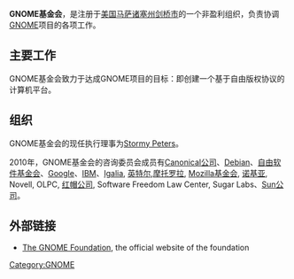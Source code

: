 {{NoteTA
|G1=IT
}}
'''GNOME基金会'''，是注册于[[美国|美国]][[马萨诸塞州|马萨诸塞州]][[剑桥市|剑桥市]]的一个非盈利组织，负责协调[[GNOME|GNOME]]项目的各项工作。

== 主要工作 ==
GNOME基金会致力于达成GNOME项目的目标：即创建一个基于自由版权协议的计算机平台。

== 组织 ==
GNOME基金会的现任执行理事为[[Stormy_Peters|Stormy Peters]]。

2010年，GNOME基金会的咨询委员会成员有[[Canonical公司|Canonical公司]]、[[Debian|Debian]]、[[自由软件基金会|自由软件基金会]]、[[Google|Google]]、[[IBM|IBM]]、[[Igalia|Igalia]], [[英特尔|英特尔]],[[摩托罗拉|摩托罗拉]], [[Mozilla基金会|Mozilla基金会]], [[诺基亚|诺基亚]], Novell, OLPC, [[红帽公司|红帽公司]], Software Freedom Law Center, Sugar Labs、[[Sun公司|Sun公司]]。

==外部链接==
{{Portal|Free software}}
* [http://foundation.gnome.org/ The GNOME Foundation]{{Wayback|url=http://foundation.gnome.org/ |date=20110127203236 }}, the official website of the foundation

{{GNOME}}

[[Category:GNOME|Category:GNOME]]